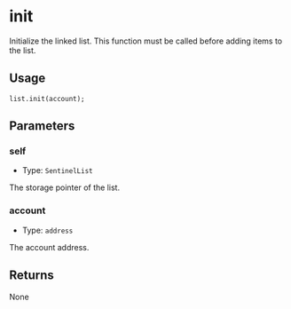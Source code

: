 # init

Initialize the linked list. This function must be called before adding items to the list.

## Usage

```solidity copy
list.init(account);
```

## Parameters

### self

- Type: `SentinelList`

The storage pointer of the list.

### account

- Type: `address`

The account address.

## Returns

None
